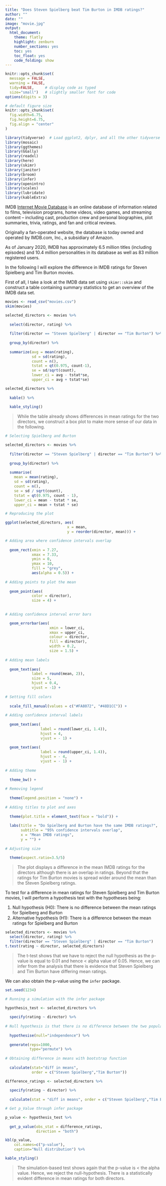 ```yaml
---
title: "Does Steven Spielberg beat Tim Burton in IMDB ratings?"
author: ""
date: ""
image: "movie.jpg"
output:
  html_document:
    theme: flatly
    highlight: zenburn
    number_sections: yes
    toc: yes
    toc_float: yes
    code_folding: show
---
```


```r

knitr::opts_chunk$set(
  message = FALSE, 
  warning = FALSE, 
  tidy=FALSE,     # display code as typed
  size="small")   # slightly smaller font for code
options(digits = 3)

# default figure size
knitr::opts_chunk$set(
  fig.width=6.75, 
  fig.height=6.75,
  fig.align = "center"
)

```


```r

library(tidyverse)  # Load ggplot2, dplyr, and all the other tidyverse packages
library(mosaic)
library(ggthemes)
library(GGally)
library(readxl)
library(here)
library(skimr)
library(janitor)
library(broom)
library(infer)
library(openintro)
library(scales)
library(lubridate)
library(kableExtra)
```

IMDB [Internet Movie Database](https://www.imdb.com/) is an online database of information related to films, television programs, home videos, video games, and streaming content – including cast, production crew and personal biographies, plot summaries, trivia, ratings, and fan and critical reviews.

Originally a fan-operated website, the database is today owned and operated by IMDB.com, Inc., a subsidiary of Amazon.

As of January 2020, IMDB has approximately 6.5 million titles (including episodes) and 10.4 million personalities in its database as well as 83 million registered users.

In the following I will explore the difference in IMDB ratings for Steven Spielberg and Tim Burton movies.

First of all, I take a look at the IMDB data set using `skimr::skim` and construct a table containing summary statistics to get an overview of the IMDB data set.

```r
movies <- read_csv("movies.csv")
skim(movies)
```

```r

selected_directors <- movies %>%
  
  select(director, rating) %>%
  
  filter(director == "Steven Spielberg" | director == "Tim Burton") %>%
  
  group_by(director) %>%
  
  summarize(avg = mean(rating), 
            sd = sd(rating), 
            count = n(),
            tstat = qt(0.975, count-1),
            se = sd/sqrt(count),
            lower_ci = avg - tstat*se, 
            upper_ci = avg + tstat*se) 

selected_directors %>%
  
  kable() %>%
  
  kable_styling()

```
>While the table already shows differences in mean ratings for the two directors, we construct a box plot to make more sense of our data in the following.

```r

# Selecting Spielberg and Burton

selected_directors <- movies %>% 
  
  filter(director == "Steven Spielberg" | director == "Tim Burton") %>% 
  
  group_by(director) %>% 
  
  summarise(
    mean = mean(rating),
    sd = sd(rating),
    count = n(),
    se = sd / sqrt(count),
    tstat = qt(0.975, count - 1),
    lower_ci = mean - tstat * se,
    upper_ci = mean + tstat * se) 

# Reproducing the plot

ggplot(selected_directors, aes(
                            x = mean,
                            y = reorder(director, mean))) +

# Adding area where confidence intervals overlap
  
  geom_rect(xmin = 7.27,
            xmax = 7.33,
            ymin = 0,
            ymax = 10,
            fill = "grey",
            aes(alpha = 0.5)) +
  
# Adding points to plot the mean
  
  geom_point(aes(
            color = director),
            size = 4) +
  
  
# Adding confidence interval error bars

  geom_errorbar(aes(
                    xmin = lower_ci,
                    xmax = upper_ci,
                    colour = director,
                    fill = director),
                    width = 0.2,
                    size = 1.5) +
  
# Adding mean labels
  
  geom_text(aes(
            label = round(mean, 2)),
            size = 5,
            hjust = 0.4,
            vjust = -1) +
  
# Setting fill colors
  
  scale_fill_manual(values = c("#FA8072", "#48D1CC")) +
  
# Adding confidence interval labels
  
  geom_text(aes(
                label = round(lower_ci, 1.4)),
                hjust = 4,
                vjust = - 1) +
  
  geom_text(aes(
                label = round(upper_ci, 1.4)),
                hjust = - 4,
                vjust = - 1) +
  
# Adding theme
  
  theme_bw() +
  
# Removing legend
  
  theme(legend.position = "none") +
  
# Adding titles to plot and axes
  
  theme(plot.title = element_text(face = "bold")) +
  
  labs(title = "Do Spielberg and Burton have the same IMDB ratings?",
       subtitle = "95% confidence intervals overlap",
       x = "Mean IMDB ratings",
       y = "") +
  
# Adjusting size
  
  theme(aspect.ratio=3.5/5) 

```

>The plot displays a difference in the mean IMDB ratings for the directors although there is an overlap in ratings. Beyond that the ratings for Tim Burton movies is spread wider around the mean than the Steven Spielberg ratings. 

To test for a difference in mean ratings for Steven Spielberg and Tim Burton movies, I will perform a hypothesis test with the hypotheses being:

1. Null hypothesis (H0): There is no difference between the mean ratings for Spielberg and Burton
2. Alternative hypothesis (H1): There is a difference between the mean ratings for Spielberg and Burton


```r
selected_directors <- movies %>%
  select(director, rating) %>%
  filter(director == "Steven Spielberg" | director == "Tim Burton")
t.test(rating ~ director, selected_directors)
```

>The t-test shows that we have to reject the null hypothesis as the p-value is equal to 0.01 and hence < alpha value of 0.05. Hence, we can infer from the analysis that there is evidence that Steven Spielberg and Tim Burton have differing mean ratings.

We can also obtain the p-value using the `infer` package. 

```r
set.seed(1234)

# Running a simulation with the infer package

hypothesis_test <- selected_directors %>%
  
  specify(rating ~ director) %>%
  
# Null hypothesis is that there is no difference between the two population means
  
  hypothesise(null="independence") %>%
  
  generate(reps=1000,
           type="permute") %>%
  
# Obtaining difference in means with bootstrap function
  
  calculate(stat="diff in means",
            order = c("Steven Spielberg","Tim Burton"))

difference_ratings <- selected_directors %>%
  
  specify(rating ~ director) %>%
  
  calculate(stat = "diff in means", order = c("Steven Spielberg","Tim Burton"))

# Get p_Value through infer package

p_value <- hypothesis_test %>%
  
  get_p_value(obs_stat = difference_ratings,
              direction = "both")

kbl(p_value, 
    col.names=c("p-value"),
    caption="Null distribution") %>%

kable_styling()

```

> The simulation-based test shows again that the p-value is < the alpha value. Hence, we reject the null-hypothesis. There is a statistically evident difference in mean ratings for both directors.